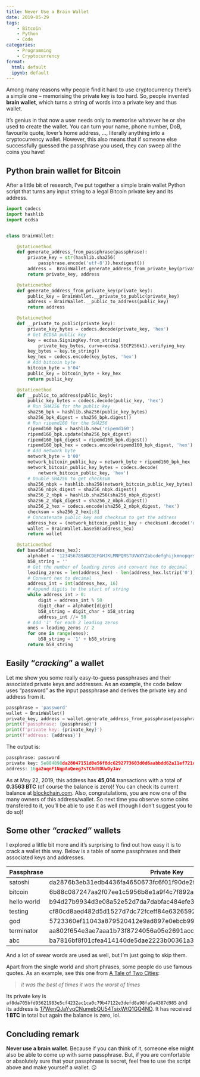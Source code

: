 ```yaml
---
title: Never Use a Brain Wallet
date: 2019-05-29
tags:
    - Bitcoin
    - Python
    - Code
categories:
    - Programming
    - Cryptocurrency
format: 
  html: default
  ipynb: default
---
```


Among many reasons why people find it hard to use cryptocurrency there's a simple one -- memorising the private key is too hard. So, people invented **brain wallet**, which turns a string of words into a private key and thus wallet.

It's genius in that now a user needs only to memorise whatever he or she used to create the wallet. You can turn your name, phone number, DoB, favourite quote, lover's home address, ..., literally anything into a cryptocurrency wallet. However, this also means that if someone else successfully guessed the passphrase you used, they can sweep all the coins you have!

## Python brain wallet for Bitcoin

After a little bit of research, I've put together a simple brain wallet Python script that turns any input string to a legal Bitcoin private key and its address.

```python
import codecs
import hashlib
import ecdsa


class BrainWallet:

    @staticmethod
    def generate_address_from_passphrase(passphrase):
        private_key = str(hashlib.sha256(
            passphrase.encode('utf-8')).hexdigest())
        address =  BrainWallet.generate_address_from_private_key(private_key)
        return private_key, address

    @staticmethod
    def generate_address_from_private_key(private_key):
        public_key = BrainWallet.__private_to_public(private_key)
        address = BrainWallet.__public_to_address(public_key)
        return address

    @staticmethod
    def __private_to_public(private_key):
        private_key_bytes = codecs.decode(private_key, 'hex')
        # Get ECDSA public key
        key = ecdsa.SigningKey.from_string(
            private_key_bytes, curve=ecdsa.SECP256k1).verifying_key
        key_bytes = key.to_string()
        key_hex = codecs.encode(key_bytes, 'hex')
        # Add bitcoin byte
        bitcoin_byte = b'04'
        public_key = bitcoin_byte + key_hex
        return public_key

    @staticmethod
    def __public_to_address(public_key):
        public_key_bytes = codecs.decode(public_key, 'hex')
        # Run SHA256 for the public key
        sha256_bpk = hashlib.sha256(public_key_bytes)
        sha256_bpk_digest = sha256_bpk.digest()
        # Run ripemd160 for the SHA256
        ripemd160_bpk = hashlib.new('ripemd160')
        ripemd160_bpk.update(sha256_bpk_digest)
        ripemd160_bpk_digest = ripemd160_bpk.digest()
        ripemd160_bpk_hex = codecs.encode(ripemd160_bpk_digest, 'hex')
        # Add network byte
        network_byte = b'00'
        network_bitcoin_public_key = network_byte + ripemd160_bpk_hex
        network_bitcoin_public_key_bytes = codecs.decode(
            network_bitcoin_public_key, 'hex')
        # Double SHA256 to get checksum
        sha256_nbpk = hashlib.sha256(network_bitcoin_public_key_bytes)
        sha256_nbpk_digest = sha256_nbpk.digest()
        sha256_2_nbpk = hashlib.sha256(sha256_nbpk_digest)
        sha256_2_nbpk_digest = sha256_2_nbpk.digest()
        sha256_2_hex = codecs.encode(sha256_2_nbpk_digest, 'hex')
        checksum = sha256_2_hex[:8]
        # Concatenate public key and checksum to get the address
        address_hex = (network_bitcoin_public_key + checksum).decode('utf-8')
        wallet = BrainWallet.base58(address_hex)
        return wallet

    @staticmethod
    def base58(address_hex):
        alphabet = '123456789ABCDEFGHJKLMNPQRSTUVWXYZabcdefghijkmnopqrstuvwxyz'
        b58_string = ''
        # Get the number of leading zeros and convert hex to decimal
        leading_zeros = len(address_hex) - len(address_hex.lstrip('0'))
        # Convert hex to decimal
        address_int = int(address_hex, 16)
        # Append digits to the start of string
        while address_int > 0:
            digit = address_int % 58
            digit_char = alphabet[digit]
            b58_string = digit_char + b58_string
            address_int //= 58
        # Add '1' for each 2 leading zeros
        ones = leading_zeros // 2
        for one in range(ones):
            b58_string = '1' + b58_string
        return b58_string
```

## Easily "*cracking*" a wallet

Let me show you some really easy-to-guess passphrases and their associated private keys and addresses. As an example, the code below uses "password" as the input passphrase and derives the private key and address from it.

```python
passphrase = 'password'
wallet = BrainWallet()
private_key, address = wallet.generate_address_from_passphrase(passphrase)
print(f'passphrase: {passphrase}')
print(f'private key: {private_key}')
print(f'address: {address}')
```

The output is:

```python
passphrase: password
private key: 5e884898da28047151d0e56f8dc6292773603d0d6aabbdd62a11ef721d1542d8
address: 16ga2uqnF1NqpAuQeeg7sTCAdtDUwDyJav
```

As at May 22, 2019, this address has **45,014** transactions with a total of **0.3563 BTC** (of course the balance is zero)! You can check its current balance at [blockchain.com](https://www.blockchain.com/btc/address/16ga2uqnF1NqpAuQeeg7sTCAdtDUwDyJav). Also, congratulations, you are now one of the many owners of this address/wallet. So next time you observe some coins transfered to it, you'll be able to use it as well (though I don't suggest you to do so)!

## Some other *"cracked"* wallets

I explored a little bit more and it's surprising to find out how easy it is to crack a wallet this way. Below is a table of some passphrases and their associated keys and addresses.

::: {.column-page}
| Passphrase  | Private Key                                                      | Address                                                                                                         | Used |
| ----------- | ---------------------------------------------------------------- | --------------------------------------------------------------------------------------------------------------- | ---- |
| satoshi     | da2876b3eb31edb4436fa4650673fc6f01f90de2f1793c4ec332b2387b09726f | [1ADJqstUMBB5zFquWg19UqZ7Zc6ePCpzLE](https://www.blockchain.com/btc/address/1ADJqstUMBB5zFquWg19UqZ7Zc6ePCpzLE) | True |
| bitcoin     | 6b88c087247aa2f07ee1c5956b8e1a9f4c7f892a70e324f1bb3d161e05ca107b | [1E984zyYbNmeuumzEdqT8VSL8QGJi3byAD](https://www.blockchain.com/btc/address/1E984zyYbNmeuumzEdqT8VSL8QGJi3byAD) | True |
| hello world | b94d27b9934d3e08a52e52d7da7dabfac484efe37a5380ee9088f7ace2efcde9 | [1CS8g7nwaxPPprb4vqcTVdLCuCRirsbsMb](https://www.blockchain.com/btc/address/1CS8g7nwaxPPprb4vqcTVdLCuCRirsbsMb) | True |
| testing     | cf80cd8aed482d5d1527d7dc72fceff84e6326592848447d2dc0b0e87dfc9a90 | [1JdDsbYYRSpsTnBVgenruULVeUjt5z6WnR](https://www.blockchain.com/btc/address/1JdDsbYYRSpsTnBVgenruULVeUjt5z6WnR) | True |
| god         | 5723360ef11043a879520412e9ad897e0ebcb99cc820ec363bfecc9d751a1a99 | [1KxmSmcMTmPvU1qSLYpJLrqnSzBoQ53NXN](https://www.blockchain.com/btc/address/1KxmSmcMTmPvU1qSLYpJLrqnSzBoQ53NXN) | True |
| terminator  | aa802f654e3ae7aaa1b73f8724056a05e2691accea8dd90057916080f84d7e93 | [18kvt3D6K1CG8MxGP6ke7q6vLU5NGpLZdR](https://www.blockchain.com/btc/address/18kvt3D6K1CG8MxGP6ke7q6vLU5NGpLZdR) | True |
| abc         | ba7816bf8f01cfea414140de5dae2223b00361a396177a9cb410ff61f20015ad | [1NEwmNSC7w9nZeASngHCd43Bc5eC2FmXpn](https://www.blockchain.com/btc/address/1NEwmNSC7w9nZeASngHCd43Bc5eC2FmXpn) | True |
:::

And a lot of swear words are used as well, but I'm just going to skip them.

Apart from the single world and short phrases, some people do use famous quotes. As an example, see this one from [A Tale of Two Cities](https://en.wikiquote.org/wiki/A_Tale_of_Two_Cities):

> *it was the best of times it was the worst of times*

Its private key is `af8da705bfd95621983e5cf4232ac1ca0c79b47122e3defd8a98fa9a4387d985` and its address is [17WenQJaYvqCNumebQU54TsixWtQ1GQ4ND](https://www.blockchain.com/btc/address/17WenQJaYvqCNumebQU54TsixWtQ1GQ4ND). It has received **1 BTC** in total but again the balance is zero, lol.

## Concluding remark

**Never use a brain wallet**. Because if you can think of it, someone else might also be able to come up with same passphrase. But, if you are comfortable or absolutely sure that your passphrase is secret, feel free to use the script above and make yourself a wallet. 😏
